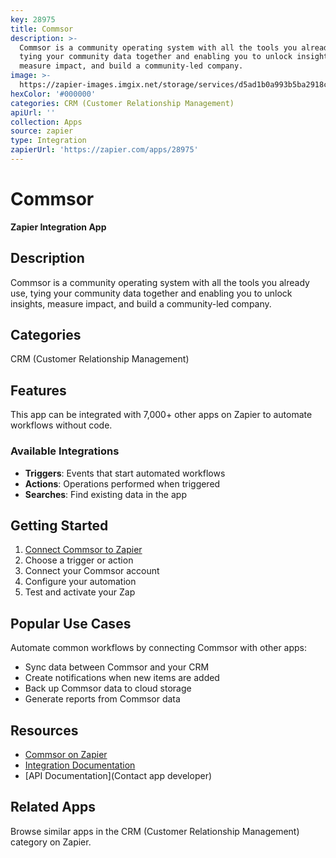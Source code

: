 ```yaml
---
key: 28975
title: Commsor
description: >-
  Commsor is a community operating system with all the tools you already use,
  tying your community data together and enabling you to unlock insights,
  measure impact, and build a community-led company.
image: >-
  https://zapier-images.imgix.net/storage/services/d5ad1b0a993b5ba2918c2874ac6774ec.png?auto=format%2Ccompress&ixlib=python-3.0.0&q=50
hexColor: '#000000'
categories: CRM (Customer Relationship Management)
apiUrl: ''
collection: Apps
source: zapier
type: Integration
zapierUrl: 'https://zapier.com/apps/28975'
---
```

# Commsor

**Zapier Integration App**

## Description

Commsor is a community operating system with all the tools you already use, tying your community data together and enabling you to unlock insights, measure impact, and build a community-led company.

## Categories

CRM (Customer Relationship Management)

## Features

This app can be integrated with 7,000+ other apps on Zapier to automate workflows without code.

### Available Integrations

- **Triggers**: Events that start automated workflows
- **Actions**: Operations performed when triggered
- **Searches**: Find existing data in the app

## Getting Started

1. [Connect Commsor to Zapier](https://zapier.com/apps/28975)
2. Choose a trigger or action
3. Connect your Commsor account
4. Configure your automation
5. Test and activate your Zap

## Popular Use Cases

Automate common workflows by connecting Commsor with other apps:

- Sync data between Commsor and your CRM
- Create notifications when new items are added
- Back up Commsor data to cloud storage
- Generate reports from Commsor data

## Resources

- [Commsor on Zapier](https://zapier.com/apps/28975)
- [Integration Documentation](https://zapier.com/apps/28975/integrations)
- [API Documentation](Contact app developer)

## Related Apps

Browse similar apps in the CRM (Customer Relationship Management) category on Zapier.
